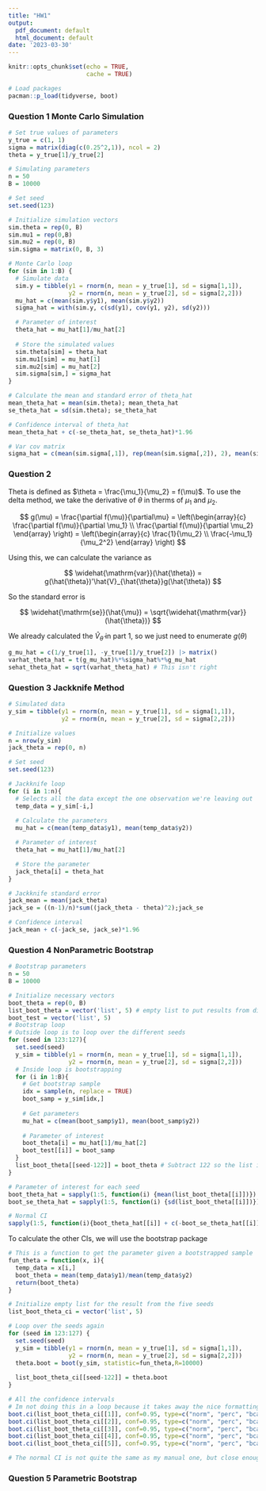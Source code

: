 ```yaml
---
title: "HW1"
output:
  pdf_document: default
  html_document: default
date: '2023-03-30'
---
```


```r
knitr::opts_chunk$set(echo = TRUE, 
                      cache = TRUE)
```

```r
# Load packages
pacman::p_load(tidyverse, boot)
```

###  Question 1 Monte Carlo Simulation

```r
# Set true values of parameters
y_true = c(1, 1)
sigma = matrix(diag(c(0.25^2,1)), ncol = 2)
theta = y_true[1]/y_true[2]

# Simulating parameters
n = 50
B = 10000

# Set seed
set.seed(123)

# Initialize simulation vectors
sim.theta = rep(0, B)
sim.mu1 = rep(0,B)
sim.mu2 = rep(0, B)
sim.sigma = matrix(0, B, 3)

# Monte Carlo loop
for (sim in 1:B) {
  # Simulate data
  sim.y = tibble(y1 = rnorm(n, mean = y_true[1], sd = sigma[1,1]),
                 y2 = rnorm(n, mean = y_true[2], sd = sigma[2,2]))
  mu_hat = c(mean(sim.y$y1), mean(sim.y$y2))
  sigma_hat = with(sim.y, c(sd(y1), cov(y1, y2), sd(y2)))

  # Parameter of interest
  theta_hat = mu_hat[1]/mu_hat[2]
  
  # Store the simulated values 
  sim.theta[sim] = theta_hat
  sim.mu1[sim] = mu_hat[1]
  sim.mu2[sim] = mu_hat[2]
  sim.sigma[sim,] = sigma_hat
}

# Calculate the mean and standard error of theta_hat
mean_theta_hat = mean(sim.theta); mean_theta_hat
se_theta_hat = sd(sim.theta); se_theta_hat

# Confidence interval of theta_hat
mean_theta_hat + c(-se_theta_hat, se_theta_hat)*1.96

# Var cov matrix
sigma_hat = c(mean(sim.sigma[,1]), rep(mean(sim.sigma[,2]), 2), mean(sim.sigma[,3])) |> matrix(nrow = 2)
```

### Question 2

Theta is defined as $\theta = \frac{\mu_1}{\mu_2} = f(\mu)$. To use the delta method, we take the derivative of $\theta$ in therms of $\mu_1 \text{ and } \mu_2$.

$$
g(\mu) = \frac{\partial f(\mu)}{\partial\mu} = \left(\begin{array}{c}
\frac{\partial f(\mu)}{\partial \mu_1}  \\
\frac{\partial f(\mu)}{\partial \mu_2}  
\end{array}
\right) = \left(\begin{array}{c}
\frac{1}{\mu_2} \\
\frac{-\mu_1}{\mu_2^2}
\end{array}
\right)
$$

Using this, we can calculate the variance as

$$
\widehat{\mathrm{var}}(\hat{\theta}) = g(\hat{\theta})'\hat{V}_{\hat{\theta}}g(\hat{\theta})
$$

So the standard error is

$$
\widehat{\mathrm{se}}(\hat{\mu}) = \sqrt{\widehat{\mathrm{var}}(\hat{\theta})}
$$

We already calculated the $\hat{V}_{\hat{\theta}}$ in part 1, so we just need to enumerate $g(\theta)$

```r
g_mu_hat = c(1/y_true[1], -y_true[1]/y_true[2]) |> matrix()
varhat_theta_hat = t(g_mu_hat)%*%sigma_hat%*%g_mu_hat
sehat_theta_hat = sqrt(varhat_theta_hat) # This isn't right
```


### Question 3 Jackknife Method

```r
# Simulated data
y_sim = tibble(y1 = rnorm(n, mean = y_true[1], sd = sigma[1,1]), 
               y2 = rnorm(n, mean = y_true[2], sd = sigma[2,2]))

# Initialize values
n = nrow(y_sim)
jack_theta = rep(0, n)

# Set seed
set.seed(123)

# Jackknife loop
for (i in 1:n){
  # Selects all the data except the one observation we're leaving out
  temp_data = y_sim[-i,]
  
  # Calculate the parameters
  mu_hat = c(mean(temp_data$y1), mean(temp_data$y2))

  # Parameter of interest
  theta_hat = mu_hat[1]/mu_hat[2]

  # Store the parameter
  jack_theta[i] = theta_hat
}

# Jackknife standard error
jack_mean = mean(jack_theta)
jack_se = ((n-1)/n)*sum((jack_theta - theta)^2);jack_se 

# Confidence interval
jack_mean + c(-jack_se, jack_se)*1.96 

```

### Question 4 NonParametric Bootstrap

```r
# Bootstrap parameters
n = 50
B = 10000

# Initialize necessary vectors
boot_theta = rep(0, B)
list_boot_theta = vector('list', 5) # empty list to put results from different seeds into
boot_test = vector('list', 5)
# Bootstrap loop
# Outside loop is to loop over the different seeds
for (seed in 123:127){
  set.seed(seed)
  y_sim = tibble(y1 = rnorm(n, mean = y_true[1], sd = sigma[1,1]), 
                 y2 = rnorm(n, mean = y_true[2], sd = sigma[2,2]))
  # Inside loop is bootstrapping
  for (i in 1:B){
    # Get bootstrap sample
    idx = sample(n, replace = TRUE)
    boot_samp = y_sim[idx,]
    
    # Get parameters
    mu_hat = c(mean(boot_samp$y1), mean(boot_samp$y2))
    
    # Parameter of interest
    boot_theta[i] = mu_hat[1]/mu_hat[2]
    boot_test[[i]] = boot_samp
  }
  list_boot_theta[[seed-122]] = boot_theta # Subtract 122 so the list indexes from 1
}

# Parameter of interest for each seed
boot_theta_hat = sapply(1:5, function(i) {mean(list_boot_theta[[i]])})
boot_se_theta_hat = sapply(1:5, function(i) {sd(list_boot_theta[[i]])});boot_se_theta_hat

# Normal CI
sapply(1:5, function(i){boot_theta_hat[[i]] + c(-boot_se_theta_hat[[i]], boot_se_theta_hat[[i]])*1.96}) # CIs are read top to bottom. Going left to right are the five samples from 5 different seeds
```

To calculate the other CIs, we will use the bootstrap package

```r
# This is a function to get the parameter given a bootstrapped sample
fun_theta = function(x, i){
  temp_data = x[i,]
  boot_theta = mean(temp_data$y1)/mean(temp_data$y2)
  return(boot_theta)
}

# Initialize empty list for the result from the five seeds
list_boot_theta_ci = vector('list', 5)

# Loop over the seeds again
for (seed in 123:127) {
  set.seed(seed)
  y_sim = tibble(y1 = rnorm(n, mean = y_true[1], sd = sigma[1,1]), 
                 y2 = rnorm(n, mean = y_true[2], sd = sigma[2,2]))
  theta.boot = boot(y_sim, statistic=fun_theta,R=10000)
  
  list_boot_theta_ci[[seed-122]] = theta.boot
}

# All the confidence intervals
# Im not doing this in a loop because it takes away the nice formatting of the CIs
boot.ci(list_boot_theta_ci[[1]], conf=0.95, type=c("norm", "perc", "bca"))
boot.ci(list_boot_theta_ci[[2]], conf=0.95, type=c("norm", "perc", "bca"))
boot.ci(list_boot_theta_ci[[3]], conf=0.95, type=c("norm", "perc", "bca"))
boot.ci(list_boot_theta_ci[[4]], conf=0.95, type=c("norm", "perc", "bca"))
boot.ci(list_boot_theta_ci[[5]], conf=0.95, type=c("norm", "perc", "bca"))

# The normal CI is not quite the same as my manual one, but close enough I think

```

### Question 5 Parametric Bootstrap

```r

```











